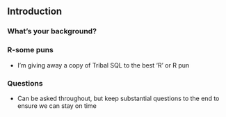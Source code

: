 ## Introduction {#intro}

### What's your background?

### R-some puns
* I'm giving away a copy of Tribal SQL to the best 'R' or R pun

### Questions
* Can be asked throughout, but keep substantial questions to the end to ensure we can stay on time
